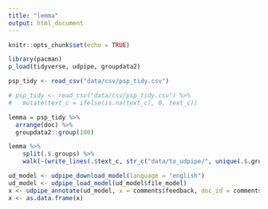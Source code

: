 ```yaml
---
title: "lemma"
output: html_document
---
```


```r
knitr::opts_chunk$set(echo = TRUE)

library(pacman)
p_load(tidyverse, udpipe, groupdata2)

psp_tidy <- read_csv("data/csv/psp_tidy.csv")

# psp_tidy <- read_csv("data/csv/psp_tidy.csv") %>%
#   mutate(text_c = ifelse(is.na(text_c), 0, text_c))
```

```r
lemma = psp_tidy %>%
  arrange(doc) %>%
  groupdata2::group(100)

lemma %>%
    split(.$.groups) %>%
    walk(~(write_lines(.$text_c, str_c("data/to_udpipe/", unique(.$.groups)))))
```


```r
ud_model <- udpipe_download_model(language = "english")
ud_model <- udpipe_load_model(ud_model$file_model)
x <- udpipe_annotate(ud_model, x = comments$feedback, doc_id = comments$id)
x <- as.data.frame(x)
```

